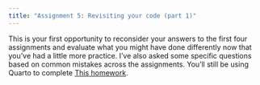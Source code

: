 ```yaml
---
title: "Assignment 5: Revisiting your code (part 1)"
---
```


This is your first opportunity to reconsider your answers to the first four assignments and evaluate what you might have done differently now that you've had a little more practice. I've also asked some specific questions based on common mistakes across the assignments. You'll still be using Quarto to complete [This homework](https://classroom.github.com/a/VQuj0UjY). 